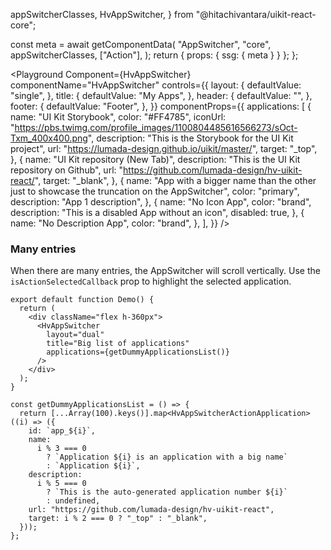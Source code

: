   appSwitcherClasses,
  HvAppSwitcher,
} from "@hitachivantara/uikit-react-core";


  const meta = await getComponentData(
    "AppSwitcher",
    "core",
    appSwitcherClasses,
    ["Action"],
  );
  return { props: { ssg: { meta } } };
};

<Description />

<Page>

<Playground
  Component={HvAppSwitcher}
  componentName="HvAppSwitcher"
  controls={{
    layout: {
      defaultValue: "single",
    },
    title: {
      defaultValue: "My Apps",
    },
    header: {
      defaultValue: "",
    },
    footer: {
      defaultValue: "Footer",
    },
  }}
  componentProps={{
    applications: [
      {
        name: "UI Kit Storybook",
        color: "#FF4785",
        iconUrl:
          "https://pbs.twimg.com/profile_images/1100804485616566273/sOct-Txm_400x400.png",
        description: "This is the Storybook for the UI Kit project",
        url: "https://lumada-design.github.io/uikit/master/",
        target: "_top",
      },
      {
        name: "UI Kit repository (New Tab)",
        description: "This is the UI Kit repository on Github",
        url: "https://github.com/lumada-design/hv-uikit-react/",
        target: "_blank",
      },
      {
        name: "App with a bigger name than the other just to showcase the truncation on the AppSwitcher",
        color: "primary",
        description: "App 1 description",
      },
      {
        name: "No Icon App",
        color: "brand",
        description: "This is a disabled App without an icon",
        disabled: true,
      },
      {
        name: "No Description App",
        color: "brand",
      },
    ],
  }}
/>

### Many entries

When there are many entries, the AppSwitcher will scroll vertically. Use the `isActionSelectedCallback` prop to highlight the selected application.

```tsx live
export default function Demo() {
  return (
    <div className="flex h-360px">
      <HvAppSwitcher
        layout="dual"
        title="Big list of applications"
        applications={getDummyApplicationsList()}
      />
    </div>
  );
}

const getDummyApplicationsList = () => {
  return [...Array(100).keys()].map<HvAppSwitcherActionApplication>((i) => ({
    id: `app_${i}`,
    name:
      i % 3 === 0
        ? `Application ${i} is an application with a big name`
        : `Application ${i}`,
    description:
      i % 5 === 0
        ? `This is the auto-generated application number ${i}`
        : undefined,
    url: "https://github.com/lumada-design/hv-uikit-react",
    target: i % 2 === 0 ? "_top" : "_blank",
  }));
};
```

</Page>

